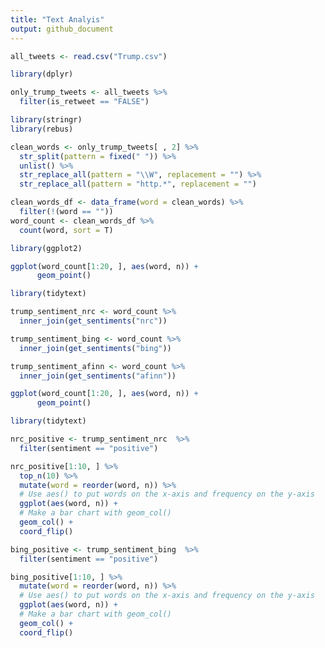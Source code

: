 ```yaml
---
title: "Text Analyis"
output: github_document
---
```


```r
all_tweets <- read.csv("Trump.csv")
```

```r
library(dplyr)

only_trump_tweets <- all_tweets %>%
  filter(is_retweet == "FALSE") 
```

```r
library(stringr)
library(rebus)

clean_words <- only_trump_tweets[ , 2] %>%
  str_split(pattern = fixed(" ")) %>%
  unlist() %>%
  str_replace_all(pattern = "\\W", replacement = "") %>%
  str_replace_all(pattern = "http.*", replacement = "")
```

```r
clean_words_df <- data_frame(word = clean_words) %>%
  filter(!(word == ""))
word_count <- clean_words_df %>%
  count(word, sort = T) 

```

```r
library(ggplot2)

ggplot(word_count[1:20, ], aes(word, n)) +
      geom_point()
```

```r
library(tidytext)

trump_sentiment_nrc <- word_count %>%
  inner_join(get_sentiments("nrc"))

trump_sentiment_bing <- word_count %>%
  inner_join(get_sentiments("bing"))

trump_sentiment_afinn <- word_count %>%
  inner_join(get_sentiments("afinn"))

ggplot(word_count[1:20, ], aes(word, n)) +
      geom_point()
```

```r
library(tidytext)

nrc_positive <- trump_sentiment_nrc  %>%
  filter(sentiment == "positive")

nrc_positive[1:10, ] %>%
  top_n(10) %>%
  mutate(word = reorder(word, n)) %>%
  # Use aes() to put words on the x-axis and frequency on the y-axis
  ggplot(aes(word, n)) +
  # Make a bar chart with geom_col()
  geom_col() +
  coord_flip() 
```

```r
bing_positive <- trump_sentiment_bing  %>%
  filter(sentiment == "positive")

bing_positive[1:10, ] %>%
  mutate(word = reorder(word, n)) %>%
  # Use aes() to put words on the x-axis and frequency on the y-axis
  ggplot(aes(word, n)) +
  # Make a bar chart with geom_col()
  geom_col() +
  coord_flip() 
```


